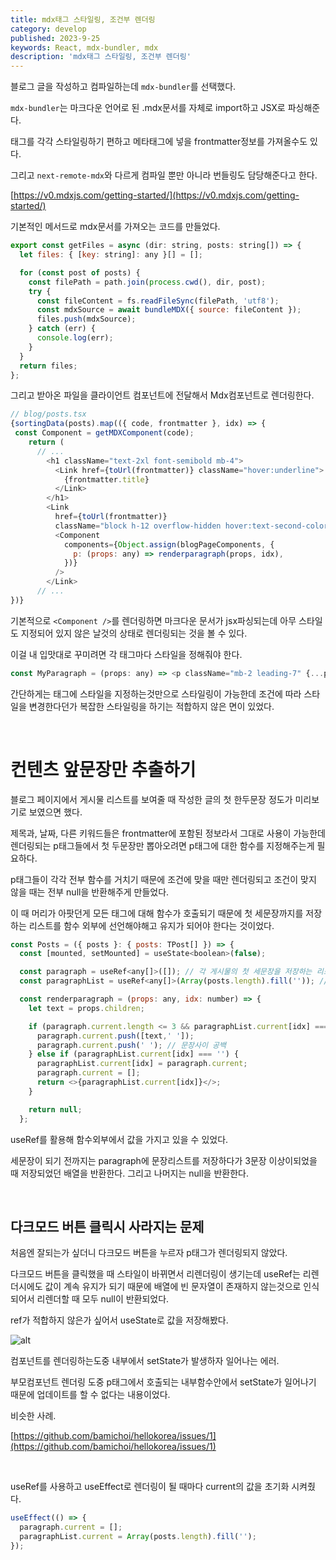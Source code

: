 ```yaml
---
title: mdx태그 스타일링, 조건부 렌더링
category: develop
published: 2023-9-25
keywords: React, mdx-bundler, mdx
description: 'mdx태그 스타일링, 조건부 렌더링'
---
```


블로그 글을 작성하고 컴파일하는데 `mdx-bundler`를 선택했다.

`mdx-bundler`는 마크다운 언어로 된 .mdx문서를 자체로 import하고 JSX로 파싱해준다.

태그를 각각 스타일링하기 편하고 메타태그에 넣을 frontmatter정보를 가져올수도 있다.

그리고 `next-remote-mdx`와 다르게 컴파일 뿐만 아니라 번들링도 담당해준다고 한다.

[https://v0.mdxjs.com/getting-started/](https://v0.mdxjs.com/getting-started/)

기본적인 메서드로 mdx문서를 가져오는 코드를 만들었다.

```js
export const getFiles = async (dir: string, posts: string[]) => {
  let files: { [key: string]: any }[] = [];

  for (const post of posts) {
    const filePath = path.join(process.cwd(), dir, post);
    try {
      const fileContent = fs.readFileSync(filePath, 'utf8');
      const mdxSource = await bundleMDX({ source: fileContent });
      files.push(mdxSource);
    } catch (err) {
      console.log(err);
    }
  }
  return files;
};
```

그리고 받아온 파일을 클라이언트 컴포넌트에 전달해서 Mdx컴포넌트로 렌더링한다.

```js
// blog/posts.tsx
{sortingData(posts).map(({ code, frontmatter }, idx) => {
 const Component = getMDXComponent(code);
    return (
      // ...
        <h1 className="text-2xl font-semibold mb-4">
          <Link href={toUrl(frontmatter)} className="hover:underline">
            {frontmatter.title}
          </Link>
        </h1>
        <Link
          href={toUrl(frontmatter)}
          className="block h-12 overflow-hidden hover:text-second-color">
          <Component
            components={Object.assign(blogPageComponents, {
              p: (props: any) => renderparagraph(props, idx),
            })}
          />
        </Link>
      // ...
})}
```

기본적으로 `<Component />`를 렌더링하면 마크다운 문서가 jsx파싱되는데 아무 스타일도 지정되어 있지 않은 날것의 상태로 렌더링되는 것을 볼 수 있다.

이걸 내 입맛대로 꾸미려면 각 태그마다 스타일을 정해줘야 한다.

```js
const MyParagraph = (props: any) => <p className="mb-2 leading-7" {...props} />;
```

간단하게는 태그에 스타일을 지정하는것만으로 스타일링이 가능한데 조건에 따라 스타일을 변경한다던가 복잡한 스타일링을 하기는 적합하지 않은 면이 있었다.

<br />

# 컨텐츠 앞문장만 추출하기

블로그 페이지에서 게시물 리스트를 보여줄 때 작성한 글의 첫 한두문장 정도가 미리보기로 보였으면 했다.

제목과, 날짜, 다른 키워드들은 frontmatter에 포함된 정보라서 그대로 사용이 가능한데 렌더링되는 p태그들에서 첫 두문장만 뽑아오려면 p태그에 대한 함수를 지정해주는게 필요하다.

p태그들이 각각 전부 함수를 거치기 때문에 조건에 맞을 때만 렌더링되고 조건이 맞지 않을 때는 전부 null을 반환해주게 만들었다.

이 때 머리가 아팟던게 모든 태그에 대해 함수가 호출되기 때문에 첫 세문장까지를 저장하는 리스트를 함수 외부에 선언해야해고 유지가 되어야 한다는 것이었다.

```js
const Posts = ({ posts }: { posts: TPost[] }) => {
  const [mounted, setMounted] = useState<boolean>(false);

  const paragraph = useRef<any[]>([]); // 각 게시물의 첫 세문장을 저장하는 리스트.
  const paragraphList = useRef<any[]>(Array(posts.length).fill('')); // 전체 게시물 문장 리스트: 몇번째 게시물인지 판별하기 위함이다.

  const renderparagraph = (props: any, idx: number) => {
    let text = props.children;

    if (paragraph.current.length <= 3 && paragraphList.current[idx] === '') {
      paragraph.current.push([text,' ']);
      paragraph.current.push(' '); // 문장사이 공백
    } else if (paragraphList.current[idx] === '') {
      paragraphList.current[idx] = paragraph.current;
      paragraph.current = [];
      return <>{paragraphList.current[idx]}</>;
    }

    return null;
  };
```

useRef를 활용해 함수외부에서 값을 가지고 있을 수 있었다.

세문장이 되기 전까지는 paragraph에 문장리스트를 저장하다가 3문장 이상이되었을 때 저장되었던 배열을 반환한다. 그리고 나머지는 null을 반환한다.

<br />

## 다크모드 버튼 클릭시 사라지는 문제

처음엔 잘되는가 싶더니 다크모드 버튼을 누르자 p태그가 렌더링되지 않았다.

다크모드 버튼을 클릭했을 때 스타일이 바뀌면서 리렌더링이 생기는데 useRef는 리렌더시에도 값이 계속 유지가 되기 때문에 배열에 빈 문자열이 존재하지 않는것으로 인식되어서 리렌더할 때 모두 null이 반환되었다.

ref가 적합하지 않은가 싶어서 useState로 값을 저장해봤다.

![alt](https://github.com/rlorxl/joeun-log/assets/90922593/eb3966b7-f164-4cdc-9d89-46b7c1c68399)

컴포넌트를 렌더링하는도중 내부에서 setState가 발생하자 일어나는 에러.

부모컴포넌트 렌더링 도중 p태그에서 호출되는 내부함수안에서 setState가 일어나기 때문에 업데이트를 할 수 없다는 내용이었다.

비슷한 사례.

[https://github.com/bamichoi/hellokorea/issues/1](https://github.com/bamichoi/hellokorea/issues/1)

<br />

useRef를 사용하고 useEffect로 렌더링이 될 때마다 current의 값을 초기화 시켜줬다.

```js
useEffect(() => {
  paragraph.current = [];
  paragraphList.current = Array(posts.length).fill('');
});
```
